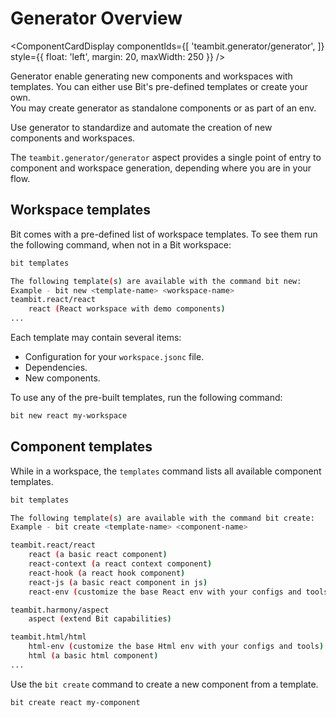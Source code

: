 
# Generator Overview

<ComponentCardDisplay componentIds={[
  'teambit.generator/generator',
]} style={{ float: 'left', margin: 20, maxWidth: 250 }} />

Generator enable generating new components and workspaces with templates. You can either use Bit's pre-defined templates or create your own.  
You may create generator as standalone components or as part of an env.

Use generator to standardize and automate the creation of new components and workspaces.

The `teambit.generator/generator` aspect provides a single point of entry to component and workspace generation, depending where you are in your flow.

## Workspace templates

Bit comes with a pre-defined list of workspace templates. To see them run the following command, when not in a Bit workspace:

```bash
bit templates
```

```bash
The following template(s) are available with the command bit new: 
Example - bit new <template-name> <workspace-name>
teambit.react/react
    react (React workspace with demo components)
...
```

Each template may contain several items:

- Configuration for your `workspace.jsonc` file.
- Dependencies.
- New components.

To use any of the pre-built templates, run the following command:

```bash
bit new react my-workspace
```

## Component templates

While in a workspace, the `templates` command lists all available component templates.

```bash
bit templates
```

```bash
The following template(s) are available with the command bit create:  
Example - bit create <template-name> <component-name>

teambit.react/react
    react (a basic react component)
    react-context (a react context component)
    react-hook (a react hook component)
    react-js (a basic react component in js)
    react-env (customize the base React env with your configs and tools)

teambit.harmony/aspect
    aspect (extend Bit capabilities)

teambit.html/html
    html-env (customize the base Html env with your configs and tools)
    html (a basic html component)
...
```

Use the `bit create` command to create a new component from a template.

```bash
bit create react my-component
```
